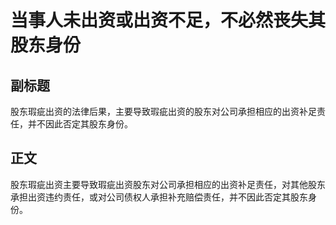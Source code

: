 # 当事人未出资或出资不足，不必然丧失其股东身份
## 副标题
股东瑕疵出资的法律后果，主要导致瑕疵出资的股东对公司承担相应的出资补足责任，并不因此否定其股东身份。
## 正文
股东瑕疵出资主要导致瑕疵出资股东对公司承担相应的出资补足责任，对其他股东承担出资违约责任，或对公司债权人承担补充赔偿责任，并不因此否定其股东身份。